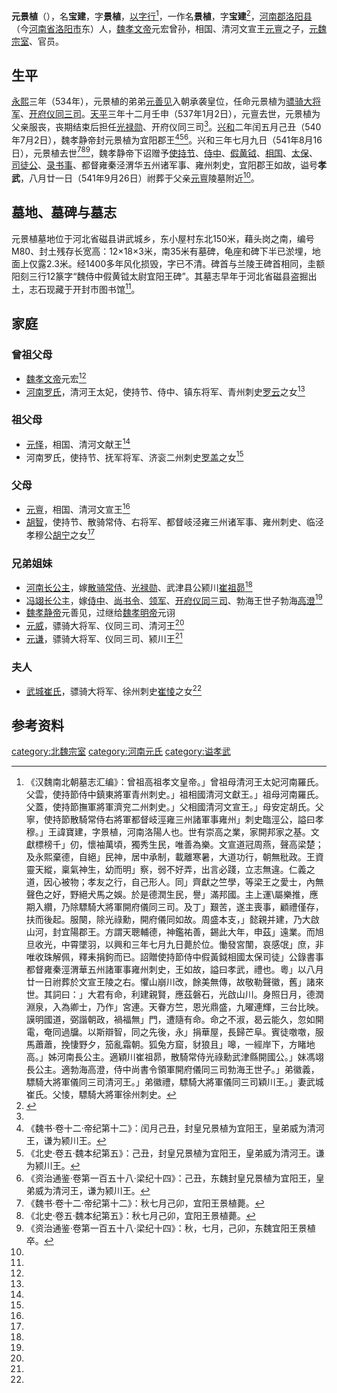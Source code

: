 '''元景植'''（{{bd|？||541年|8月16日|catIdx=y}}），名'''宝建'''，字'''景植'''，[[以字行|以字行]]<ref name=autogenerated1>《汉魏南北朝墓志汇编》：曾祖高祖孝文皇帝。」曾祖母清河王太妃河南羅氏。父雲，使持節侍中鎮東將軍青州刺史。」祖相國清河文獻王。」祖母河南羅氏。父蓋，使持節撫軍將軍濟兖二州刺史。」父相國清河文宣王。」母安定胡氏。父寧，使持節散騎常侍右將軍都督岐涇雍三州諸軍事雍州」刺史臨涇公，謚曰孝穆。」王諱寶建，字景植，河南洛陽人也。世有崇高之業，家開邦家之基。文獻標榜千」仞，懷袖萬頃，獨秀生民，唯善為樂。文宣道冠周燕，聲高梁楚；及永熙棄德，自絕」民神，居中承制，載離寒暑，大道功行，朝無秕政。王資靈天縱，稟氣神生，幼而明」察，弱不好弄，出言必踐，立志無違。仁義之道，因心被物；孝友之行，自己形人。同」齊獻之竺學，等梁王之愛士，內無聲色之好，野絕犬馬之娛。於是德潤生民，譽」滿邦國。主上運\屬樂推，應期入纘，乃除驃騎大將軍開府儀同三司。及丁」艱苦，遂主喪事，顧禮僅存，扶而後起。服闋，除光祿勳，開府儀同如故。周盛本支，」懿親并建，乃大啟山河，封宜陽郡王。方謂天聰輔德，神鑑祐善，錫此大年，申茲」遠業。而旭旦收光，中霄墜羽，以興和三年七月九日薨於位。慟發宮闈，哀感氓」庶，非唯收珠解佩，釋耒捐鉤而已。詔贈使持節侍中假黃鉞相國太保司徒」公錄書事都督雍秦涇渭華五州諸軍事雍州刺史，王如故，謚曰孝武，禮也。粵」以八月廿一日祔葬於文宣王陵之右。懼山崩川改，餘美無傳，故敬勒聲徽，舊」諸來世。其詞曰：」大君有命，利建親賢，應茲磐石，光啟山川。身照日月，德潤淵泉，入為卿士，乃作」宮連。天眷方竺，恩光鼎盛，九曜連輝，三台比映。謨明國道，弼諧朝政，禍福無」門，遭隨有命。命之不淑，曷云能久，忽如開電，奄同過牖。以斯辯智，同之先後，永」捐華屋，長歸芒阜。賓徒噭噭，服馬蕭蕭，挽悽野夕，笳亂霜朝。狐兔方窟，豺狼且」嗥，一經岸下，方睹地高。」姊河南長公主。適穎川崔祖昴，散騎常侍光祿勳武津縣開國公。」妹馮翊長公主。適勃海高澄，侍中尚書令領軍開府儀同三司勃海王世子。」弟徽義，驃騎大將軍儀同三司清河王。」弟徽禮，驃騎大將軍儀同三司穎川王。」妻武城崔氏。父㥄，驃騎大將軍徐州刺史。</ref>，一作名'''景植'''，字'''宝建'''<ref name=autogenerated2>{{Cite book | author = 刘心长，马忠理主编 | title = 《邺城暨北朝史研究》 | location =石家庄市 | publisher = 河北人民出版社  | date=  1991.04 | pages =46-76 |ISBN =7-202-01087-9| accessdate = 2017-06-04 | url = | language= zh-hans| quote = }}</ref>，[[河南郡|河南郡]][[洛阳县|洛阳县]]（今[[河南省|河南省]][[洛阳市|洛阳市]]东）人，[[魏孝文帝|魏孝文帝]]元宏曾孙，相国、清河文宣王[[元亶|元亶]]之子，[[元魏|元魏]][[宗室|宗室]]、官员。

==生平==
[[永熙_(北魏)|永熙]]三年（534年），元景植的弟弟[[元善见|元善见]]入朝承袭皇位，任命元景植为[[骠骑大将军|骠骑大将军]]、[[开府仪同三司|开府仪同三司]]。[[天平_(东魏)|天平]]三年十二月壬申（537年1月2日），元亶去世，元景植为父亲服丧，丧期结束后担任[[光禄勋|光禄勋]]、开府仪同三司<ref name=autogenerated1 />。[[兴和_(年号)|兴和]]二年闰五月己丑（540年7月2日），魏孝静帝封元景植为宜阳郡王<ref>《魏书·卷十二·帝纪第十二》：闰月己丑，封皇兄景植为宜阳王，皇弟威为清河王，谦为颍川王。</ref><ref>《北史·卷五·魏本纪第五》：己丑，封皇兄景植为宜阳王，皇弟威为清河王。谦为颍川王。</ref><ref>《资治通鉴·卷第一百五十八·梁纪十四》：己丑，东魏封皇兄景植为宜阳王，皇弟威为清河王，谦为颍川王。</ref>。兴和三年七月九日（541年8月16日），元景植去世<ref>《魏书·卷十二·帝纪第十二》：秋七月己卯，宜阳王景植薨。</ref><ref>《北史·卷五·魏本纪第五》：秋七月己卯，宜阳王景植薨。</ref><ref>《资治通鉴·卷第一百五十八·梁纪十四》：秋，七月，己卯，东魏宜阳王景植卒。</ref>，魏孝静帝下诏赠予[[使持节|使持节]]、[[侍中|侍中]]、[[假黄钺|假黄钺]]、[[相国|相国]]、[[太保|太保]]、[[司徒公|司徒公]]、[[录书事|录书事]]、都督雍秦泾渭华五州诸军事、雍州刺史，宜阳郡王如故，谥号'''孝武'''，八月廿一日（541年9月26日）祔葬于父亲[[元亶|元亶]]陵墓附近<ref name=autogenerated1 />。

==墓地、墓碑与墓志==
元景植墓地位于河北省磁县讲武城乡，东小屋村东北150米，藉头岗之南，编号M80、封土残存长宽高：12×18×3米，南35米有墓碑，龟座和碑下半已淤埋，地面上仅露2.3米。经1400多年风化损毁，字已不清。碑首与兰陵王碑首相同，圭额阳刻三行12篆字“魏侍中假黄钺太尉宜阳王碑”。其墓志早年于河北省磁县盗掘出土，志石现藏于开封市图书馆<ref name=autogenerated2 />。

==家庭==
===曾祖父母===
*[[魏孝文帝|魏孝文帝]]元宏<ref name=autogenerated1 />
*[[罗夫人_(北魏)|河南罗氏]]，清河王太妃，使持节、侍中、镇东将军、青州刺史[[罗云_(北魏)|罗云]]之女<ref name=autogenerated1 />

===祖父母===
*[[元怿|元怿]]，相国、清河文献王<ref name=autogenerated1 />
*河南罗氏，使持节、抚军将军、济衮二州刺史[[罗盖|罗盖]]之女<ref name=autogenerated1 />

===父母===
*[[元亶|元亶]]，相国、清河文宣王<ref name=autogenerated1 />
*[[胡智_(清河王妃)|胡智]]，使持节、散骑常侍、右将军、都督岐泾雍三州诸军事、雍州刺史、临泾孝穆公[[胡宁|胡宁]]之女<ref name=autogenerated1 />

===兄弟姐妹===
*[[河南公主_(元亶之女)|河南长公主]]，嫁[[散骑常侍|散骑常侍]]、[[光禄勋|光禄勋]]、武津县公颍川[[崔祖昴|崔祖昴]]<ref name=autogenerated1 />
*[[文襄敬皇后|冯翊长公主]]，嫁[[侍中|侍中]]、[[尚书令|尚书令]]、[[领军|领军]]、[[开府仪同三司|开府仪同三司]]、勃海王世子勃海[[高澄|高澄]]<ref name=autogenerated1 />
*[[魏孝静帝|魏孝静帝]]元善见，过继给[[魏孝明帝|魏孝明帝]]元诩
*[[元威|元威]]，骠骑大将军、仪同三司、清河王<ref name=autogenerated1 />
*[[元谦_(颍川王)|元谦]]，骠骑大将军、仪同三司、颍川王<ref name=autogenerated1 />

===夫人===
*[[武城崔氏|武城崔氏]]，骠骑大将军、徐州刺史[[崔㥄|崔㥄]]之女<ref name=autogenerated1 />

==参考资料==
{{reflist}}

[[category:北魏宗室|category:北魏宗室]]
[[category:河南元氏|category:河南元氏]]
[[category:谥孝武|category:谥孝武]]